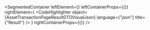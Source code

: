 
<SegmentedContainer
  leftElement={<AssetTransactionPageResultDTODesc />}
  leftContainerProps={{}}
  rightElement={
    <CodeHighlighter
      object={AssetTransactionPageResultDTOVisualJson}
      language={"json"}
      title={"Result"}
    />
  }
  rightContainerProps={{}}
/>
